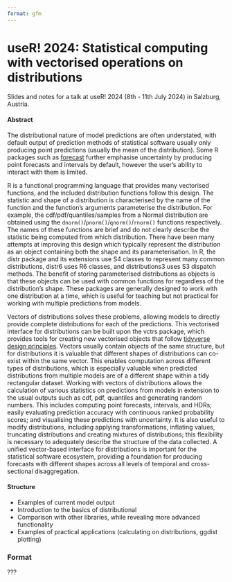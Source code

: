 ```yaml
---
format: gfm
---
```


<!-- README.md is generated from README.qmd. Please edit that file -->

# useR! 2024: Statistical computing with vectorised operations on distributions

<!-- badges: start -->
<!-- badges: end -->

Slides and notes for a talk at useR! 2024 (8th - 11th July 2024) in Salzburg, Austria.

<!-- A recording of this presentation is available on YouTube here: <https://www.youtube.com/watch?v=FBM-nEbeHTw> -->

<!-- [![](preview.jpg)](https://www.youtube.com/watch?v=FBM-nEbeHTw) -->

#### Abstract

The distributional nature of model predictions are often understated, with default output of prediction methods of statistical software usually only producing point predictions (usually the mean of the distribution). Some R packages such as [forecast](https://cran.r-project.org/package=forecast) further emphasise uncertainty by producing point forecasts and intervals by default, however the user's ability to interact with them is limited.

R is a functional programming language that provides many vectorised functions, and the included distribution functions follow this design. The statistic and shape of a distribution is characterised by the name of the function and the function's arguments parameterise the distribution. For example, the cdf/pdf/quantiles/samples from a Normal distribution are obtained using the `dnorm()`/`pnorm()`/`qnorm()`/`rnorm()` functions respectively. The names of these functions are brief and do not clearly describe the statistic being computed from which distribution. There have been many attempts at improving this design which typically represent the distribution as an object containing both the shape and its parameterisation. In R, the distr package and its extensions use S4 classes to represent many common distributions, distr6 uses R6 classes, and distributions3 uses S3 dispatch methods. The benefit of storing parameterised distributions as objects is that these objects can be used with common functions for regardless of the distribution's shape. These packages are generally designed to work with one distribution at a time, which is useful for teaching but not practical for working with multiple predictions from models.

Vectors of distributions solves these problems, allowing models to directly provide complete distributions for each of the predictions. This vectorised interface for distributions can be built upon the vctrs package, which provides tools for creating new vectorised objects that follow [tidyverse design principles](https://design.tidyverse.org/). Vectors usually contain objects of the same structure, but for distributions it is valuable that different shapes of distributions can co-exist within the same vector. This enables computation across different types of distributions, which is especially valuable when predicted distributions from multiple models are of a different shape within a tidy rectangular dataset. Working with vectors of distributions allows the calculation of various statistics on predictions from models in extension to the usual outputs such as cdf, pdf, quantiles and generating random numbers. This includes computing point forecasts, intervals, and HDRs; easily evaluating prediction accuracy with continuous ranked probability scores; and visualising these predictions with uncertainty. It is also useful to modify distributions, including applying transformations, inflating values, truncating distributions and creating mixtures of distributions; this flexibility is necessary to adequately describe the structure of the data collected. A unified vector-based interface for distributions is important for the statistical software ecosystem, providing a foundation for producing forecasts with different shapes across all levels of temporal and cross-sectional disaggregation.

#### Structure

* Examples of current model output
* Introduction to the basics of distributional
* Comparison with other libraries, while revealing more advanced functionality
* Examples of practical applications (calculating on distributions, ggdist plotting)

### Format

???
